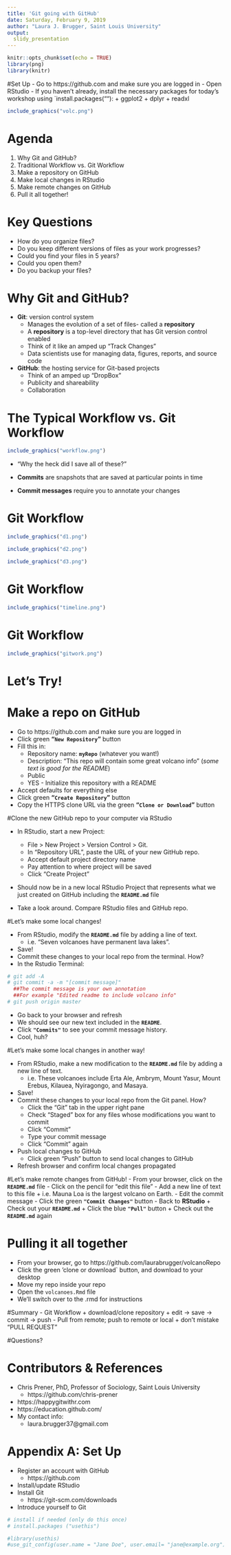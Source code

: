 ```yaml
---
title: 'Git going with GitHub' 
date: Saturday, February 9, 2019
author: "Laura J. Brugger, Saint Louis University"
output:
  slidy_presentation
---
```


```r
knitr::opts_chunk$set(echo = TRUE)
library(png)
library(knitr)

```

#Set Up 
- Go to https://github.com and make sure you are logged in
- Open RStudio 
- If you haven't already, install the necessary packages for today's workshop using `install.packages(""): 
    + ggplot2
    + dplyr
    + readxl
    
```r
include_graphics("volc.png")
```


# Agenda

1. Why Git and GitHub? 
2. Traditional Workflow vs. Git Workflow
3. Make a repository on GitHub
4. Make local changes in RStudio
5. Make remote changes on GitHub
6. Pull it all together!

# Key Questions
- How do you organize files?
- Do you keep different versions of files as your work progresses?
- Could you find your files in 5 years?
- Could you open them? 
- Do you backup your files? 

# Why Git and GitHub?

- **Git**: version control system
    - Manages the evolution of a set of files- called a **repository**
    - A **repository** is a top-level directory that has Git version control enabled
    - Think of it like an amped up "Track Changes"
    - Data scientists use for managing data, figures, reports, and source code

- **GitHub**: the hosting service for Git-based projects
    - Think of an amped up "DropBox"
    - Publicity and shareability
    - Collaboration
    
# The Typical Workflow vs. Git Workflow


```r
include_graphics("workflow.png")
```

- "Why the heck did I save all of these?"

- **Commits** are snapshots that are saved at particular points in time

- **Commit messages** require you to annotate your changes

# Git Workflow

```r
include_graphics("d1.png")

```

```r
include_graphics("d2.png")

```

```r
include_graphics("d3.png")
```


# Git Workflow
```r
include_graphics("timeline.png")
```


# Git Workflow

```r
include_graphics("gitwork.png")
```

# Let's Try! 

# Make a repo on GitHub

- Go to https://github.com and make sure you are logged in
- Click green **"`New Repository`"** button
- Fill this in: 
    + Repository name: **`myRepo`** (whatever you want!)
    + Description: "This repo will contain some great volcano info" (*some text is good for the README*)
    + Public
    + YES - Initialize this repository with a README
- Accept defaults for everything else
- Click green **"`Create Repository`"** button
- Copy the HTTPS clone URL via the green **"`Clone or Download`"** button

#Clone the new GitHub repo to your computer via RStudio

- In RStudio, start a new Project: 
    + File > New Project > Version Control > Git. 
    + In "Repository URL", paste the URL of your new GitHub repo.
    + Accept default project directory name
    + Pay attention to where project will be saved
    + Click "Create Project"

- Should now be in a new local RStudio Project that represents what we just created on GitHub including the **`README.md`** file

- Take a look around. Compare RStudio files and GitHub repo.

#Let's make some local changes!

- From RStudio, modify the **`README.md`** file by adding a line of text. 
    + i.e. "Seven volcanoes have permanent lava lakes".
- Save! 
- Commit these changes to your local repo from the terminal. How? 
- In the Rstudio Terminal: 
```r
# git add -A
# git commit -a -m "[commit message]"
  ##The commit message is your own annotation
  ##For example "Edited readme to include volcano info"
# git push origin master
```
   
- Go back to your browser and refresh
- We should see our new text included in the **`README`**.
- Click **`"Commits"`** to see your commit message history. 
- Cool, huh?


#Let's make some local changes in another way!

- From RStudio, make a new modification to the **`README.md`** file by adding a new line of text. 
    + i.e. These volcanoes include Erta Ale, Ambrym, Mount Yasur, Mount Erebus, Kilauea, Nyiragongo, and Masaya. 
- Save!
- Commit these changes to your local repo from the Git panel. How? 
    + Click the "Git" tab in the upper right pane
    + Check "Staged" box for any files whose modifications you want to commit
    + Click "Commit"
    + Type your commit message
    + Click "Commit" again
- Push local changes to GitHub
    + Click green "Push" button to send local changes to GitHub
- Refresh browser and confirm local changes propagated 

#Let's make remote changes from GitHub!
- From your browser, click on the **`README.md`** file
- Click on the pencil for "edit this file"
- Add a new line of text to this file
    + i.e. Mauna Loa is the largest volcano on Earth.
- Edit the commit message 
- Click the green **`"Commit Changes"`** button
- Back to **RStudio** 
    + Check out your **`README.md`**
    + Click the blue **`"Pull"`** button
    + Check out the **`README.md`** again

# Pulling it all together
- From your browser, go to https://github.com/laurabrugger/volcanoRepo
- Click the green 'clone or download` button, and download to your desktop
- Move my repo inside your repo
- Open the `volcanoes.Rmd` file
- We'll switch over to the .rmd for instructions 

#Summary
- Git Workflow
    + download/clone repository
    + edit -> save -> commit -> push
- Pull from remote; push to remote or local
    + don't mistake "PULL REQUEST"

#Questions? 


# Contributors & References
- Chris Prener, PhD, Professor of Sociology, Saint Louis University
    + https://github.com/chris-prener
- https://happygitwithr.com
- https://education.github.com/
- My contact info:
    + laura.brugger37@gmail.com

# Appendix A: Set Up

- Register an account with GitHub
    + https://github.com 
- Install/update RStudio
- Install Git
    + https://git-scm.com/downloads 
- Introduce yourself to Git

```r
# install if needed (only do this once)
# install.packages ("usethis")

#library(usethis)
#use_git_config(user.name = "Jane Doe", user.email= "jane@example.org")

```
